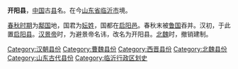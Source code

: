 {{expand|time=2014-09-25T09:24:52+00:00}}
{{unreferenced|time=2014-09-25T09:24:52+00:00}}
'''开阳县'''，[[中国|中国]]古[[县|县]]名。在今[[山东省|山东省]][[临沂市|临沂市]]境。

[[春秋时期|春秋时期]]为[[鄅国|鄅国]]地，国君为[[妘姓|妘姓]]，国都在[[启阳邑|启阳邑]]。春秋末被[[鲁国|鲁国]]吞并。汉初，于此置[[启阳县|启阳县]]。[[汉景帝|汉景帝]]时，为避景帝名讳，改名为开阳县。[[北魏|北魏]]时，撤销建制。

{{山东行政区划小作品}}
[[Category:汉朝县份|Category:汉朝县份]]
[[Category:曹魏县份|Category:曹魏县份]]
[[Category:西晋县份|Category:西晋县份]]
[[Category:北魏县份|Category:北魏县份]]
[[Category:山东古代县份|Category:山东古代县份]]
[[Category:临沂行政区划史|Category:临沂行政区划史]]